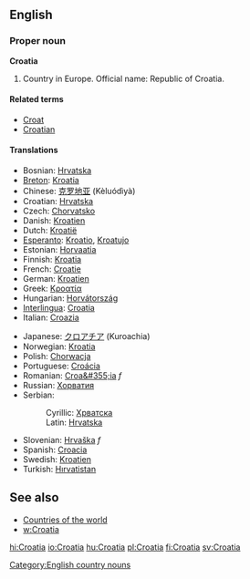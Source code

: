 ==English==
===Proper noun===
'''Croatia'''

# Country in Europe. Official name: Republic of Croatia.

====Related terms====
*[[Croat]]
*[[Croatian]]

====Translations====
{{top}}
*Bosnian: [[Hrvatska]] {{f}}
*[[Breton]]: [[Kroatia]]
*Chinese: [[克罗地亚]] (Kèluódìyà)
*Croatian: [[Hrvatska]]
*Czech: [[Chorvatsko]]
*Danish: [[Kroatien]]
*Dutch: [[Kroatië]]
*[[Esperanto]]: [[Kroatio]], [[Kroatujo]]
*Estonian: [[Horvaatia]]
*Finnish: [[Kroatia]]
*French: [[Croatie]]
*German: [[Kroatien]]
*Greek: [[Κροατία]]
*Hungarian: [[Horvátország]]
*[[Interlingua]]: [[Croatia]]
*Italian: [[Croazia]]
{{mid}}
*Japanese: [[クロアチア]] (Kuroachia)
*Norwegian: [[Kroatia]]
*Polish: [[Chorwacja]]
*Portuguese: [[Croácia]]
*Romanian: [[Croa&#355;ia]] ''f''
*Russian: [[Хорватия]]
*Serbian:
*:Cyrillic: [[Хрватска]] {{f}}
*:Latin: [[Hrvatska#Serbian|Hrvatska]] {{f}}
*Slovenian: [[Hrvaška]] ''f''
*Spanish: [[Croacia]]
*Swedish: [[Kroatien]]
*Turkish: [[Hırvatistan]]
{{bottom}}

==See also==
*[[Countries of the world]]
*[[w:Croatia]]
[[Category:English country nouns]]

[[hi:Croatia]]
[[io:Croatia]]
[[hu:Croatia]]
[[pl:Croatia]]
[[fi:Croatia]]
[[sv:Croatia]]